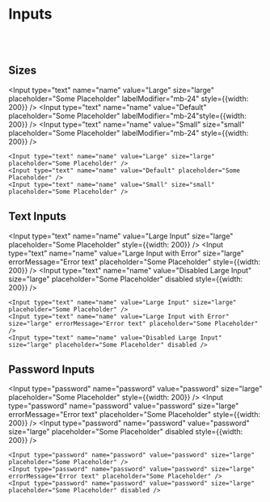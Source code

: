 
# Inputs

<br /><br />

## Sizes

<Input type="text" name="name" value="Large" size="large" placeholder="Some Placeholder" labelModifier="mb-24" style={{width: 200}} />
<Input type="text" name="name" value="Default" placeholder="Some Placeholder"  labelModifier="mb-24"style={{width: 200}} />
<Input type="text" name="name" value="Small" size="small" placeholder="Some Placeholder" labelModifier="mb-24" style={{width: 200}} />

```
<Input type="text" name="name" value="Large" size="large" placeholder="Some Placeholder" />
<Input type="text" name="name" value="Default" placeholder="Some Placeholder" />
<Input type="text" name="name" value="Small" size="small" placeholder="Some Placeholder" />
```

## Text Inputs

<Input type="text" name="name" value="Large Input" size="large" placeholder="Some Placeholder" style={{width: 200}} />
<Input type="text" name="name" value="Large Input with Error" size="large" errorMessage="Error text" placeholder="Some Placeholder" style={{width: 200}} />
<Input type="text" name="name" value="Disabled Large Input" size="large" placeholder="Some Placeholder" disabled style={{width: 200}} />

```
<Input type="text" name="name" value="Large Input" size="large" placeholder="Some Placeholder" />
<Input type="text" name="name" value="Large Input with Error" size="large" errorMessage="Error text" placeholder="Some Placeholder" />
<Input type="text" name="name" value="Disabled Large Input" size="large" placeholder="Some Placeholder" disabled />
```

## Password Inputs

<Input type="password" name="password" value="password" size="large" placeholder="Some Placeholder" style={{width: 200}} />
<Input type="password" name="password" value="password" size="large" errorMessage="Error text" placeholder="Some Placeholder" style={{width: 200}} />
<Input type="password" name="password" value="password" size="large" placeholder="Some Placeholder" disabled style={{width: 200}} />

```
<Input type="password" name="password" value="password" size="large" placeholder="Some Placeholder" />
<Input type="password" name="password" value="password" size="large" errorMessage="Error text" placeholder="Some Placeholder" />
<Input type="password" name="password" value="password" size="large" placeholder="Some Placeholder" disabled />
```